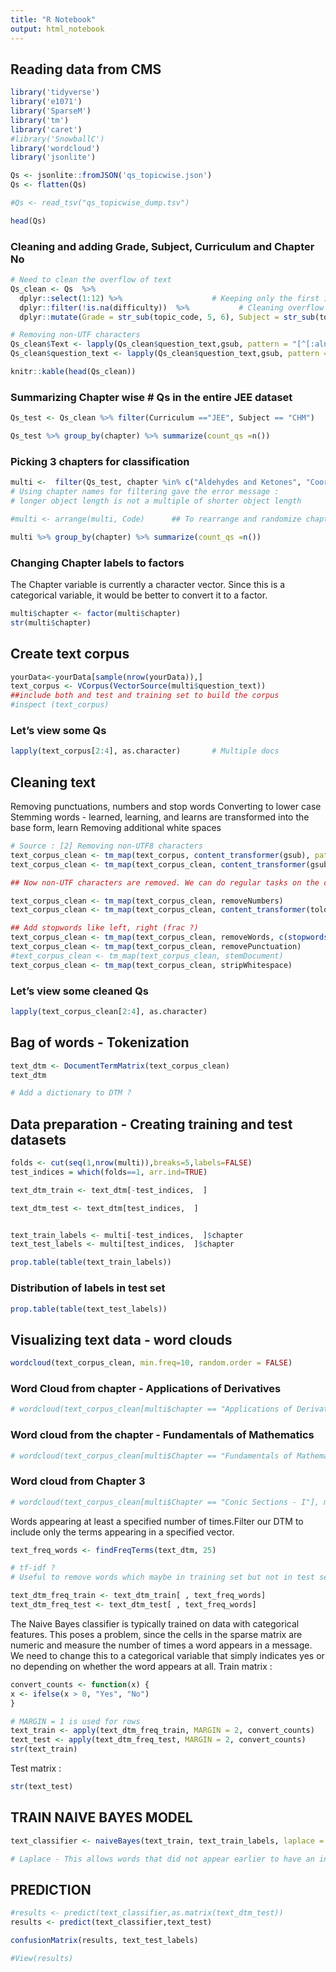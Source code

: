 ```yaml
---
title: "R Notebook"
output: html_notebook
---
```

## Reading data from CMS

```r
library('tidyverse')
library('e1071')
library('SparseM')
library('tm')
library('caret')
#library('SnowballC')
library('wordcloud')
library('jsonlite')

Qs <- jsonlite::fromJSON('qs_topicwise.json')
Qs <- flatten(Qs)

#Qs <- read_tsv("qs_topicwise_dump.tsv")

head(Qs)
```

### Cleaning and adding Grade, Subject, Curriculum and Chapter No 

```r
# Need to clean the overflow of text
Qs_clean <- Qs  %>%
  dplyr::select(1:12) %>%                    # Keeping only the first 12 columns
  dplyr::filter(!is.na(difficulty))  %>%           # Cleaning overflow
  dplyr::mutate(Grade = str_sub(topic_code, 5, 6), Subject = str_sub(topic_code, 1, 3), Curriculum = str_sub(topic_code, 8, 10), Ch_No = str_sub(topic_code, 12, 13))

# Removing non-UTF characters
Qs_clean$Text <- lapply(Qs_clean$question_text,gsub, pattern = "[^[:alnum:]]", replacement = " ")
Qs_clean$question_text <- lapply(Qs_clean$question_text,gsub, pattern = "<.*?>", replacement= " ")

knitr::kable(head(Qs_clean))

```

### Summarizing Chapter wise # Qs in the entire JEE dataset

```r
Qs_test <- Qs_clean %>% filter(Curriculum =="JEE", Subject == "CHM")

Qs_test %>% group_by(chapter) %>% summarize(count_qs =n())

```


### Picking 3 chapters for classification

```r

multi <-  filter(Qs_test, chapter %in% c("Aldehydes and Ketones", "Coordination Compounds", "Biomolecules, Polymers and Chemistry in Everyday life", "Electrochemistry", "Amines")) 
# Using chapter names for filtering gave the error message :
# longer object length is not a multiple of shorter object length

#multi <- arrange(multi, Code)      ## To rearrange and randomize chapters by row no

multi %>% group_by(chapter) %>% summarize(count_qs =n())

```

### Changing Chapter labels to factors

The Chapter variable is currently a character vector. Since this is a categorical variable, it would be better to convert it to a factor.
```r
multi$chapter <- factor(multi$chapter)
str(multi$chapter)
```

## Create text corpus

```r

yourData<-yourData[sample(nrow(yourData)),]
text_corpus <- VCorpus(VectorSource(multi$question_text)) 
##include both and test and training set to build the corpus
#inspect (text_corpus)
```

### Let's view some Qs
```r
lapply(text_corpus[2:4], as.character)       # Multiple docs
```

## Cleaning text 
Removing punctuations, numbers and stop words
Converting to lower case
Stemming words - learned, learning, and learns are transformed into the base form, learn
Removing additional white spaces

```r
# Source : [2] Removing non-UTF8 characters
text_corpus_clean <- tm_map(text_corpus, content_transformer(gsub), pattern ="[^[:alnum:]]" , replacement = " ")
text_corpus_clean <- tm_map(text_corpus_clean, content_transformer(gsub), pattern ="[\u0080-\uffff]" , replacement = " ")

## Now non-UTF characters are removed. We can do regular tasks on the clean corpus.

text_corpus_clean <- tm_map(text_corpus_clean, removeNumbers)
text_corpus_clean <- tm_map(text_corpus_clean, content_transformer(tolower))

## Add stopwords like left, right (frac ?)
text_corpus_clean <- tm_map(text_corpus_clean, removeWords, c(stopwords(), "left","right"))
text_corpus_clean <- tm_map(text_corpus_clean, removePunctuation)
#text_corpus_clean <- tm_map(text_corpus_clean, stemDocument)
text_corpus_clean <- tm_map(text_corpus_clean, stripWhitespace)
```

### Let's view some cleaned Qs
```r
lapply(text_corpus_clean[2:4], as.character)       
```

## Bag of words - Tokenization
```r
text_dtm <- DocumentTermMatrix(text_corpus_clean)
text_dtm

# Add a dictionary to DTM ?
```

## Data preparation - Creating training and test datasets

```r

folds <- cut(seq(1,nrow(multi)),breaks=5,labels=FALSE)
test_indices = which(folds==1, arr.ind=TRUE)

text_dtm_train <- text_dtm[-test_indices,  ]

text_dtm_test <- text_dtm[test_indices,  ]


text_train_labels <- multi[-test_indices,  ]$chapter
text_test_labels <- multi[test_indices,  ]$chapter 

prop.table(table(text_train_labels))
```

### Distribution of labels in test set
```r
prop.table(table(text_test_labels))
```

## Visualizing text data - word clouds
```r
wordcloud(text_corpus_clean, min.freq=10, random.order = FALSE)
```

### Word Cloud from chapter - Applications of Derivatives
```r
# wordcloud(text_corpus_clean[multi$chapter == "Applications of Derivatives"], max.words = 40, scale = c(3, 0.5))
```

### Word cloud from the chapter - Fundamentals of Mathematics
```r
# wordcloud(text_corpus_clean[multi$Chapter == "Fundamentals of Mathematics"], max.words = 40, scale = c(3, 0.5))
```
### Word cloud from Chapter 3
```r
# wordcloud(text_corpus_clean[multi$Chapter == "Conic Sections - I"], max.words = 40, scale = c(3, 0.5))
```

Words appearing at least a specified number of times.Filter our DTM to include only the terms appearing in a specified vector.

```r
text_freq_words <- findFreqTerms(text_dtm, 25)

# tf-idf ?
# Useful to remove words which maybe in training set but not in test set leading to an out of bounds error

text_dtm_freq_train <- text_dtm_train[ , text_freq_words]
text_dtm_freq_test <- text_dtm_test[ , text_freq_words]
```

The Naive Bayes classifier is typically trained on data with categorical features. This poses a problem, since the cells in the sparse matrix are numeric and measure the number of times a word appears in a message. We need to change this to a categorical variable that simply indicates yes or no depending on whether the word appears at all. Train matrix :

```r
convert_counts <- function(x) {
x <- ifelse(x > 0, "Yes", "No")
}

# MARGIN = 1 is used for rows
text_train <- apply(text_dtm_freq_train, MARGIN = 2, convert_counts)
text_test <- apply(text_dtm_freq_test, MARGIN = 2, convert_counts)
str(text_train)
```

Test matrix :
```r
str(text_test)
```


## TRAIN NAIVE BAYES MODEL 
```r
text_classifier <- naiveBayes(text_train, text_train_labels, laplace = 1)

# Laplace - This allows words that did not appear earlier to have an indisputable say in the classification process. Just because the word "ringtone" only appeared in the spam messages in the training data, it does not mean that every message with this word should be classified as spam
```

## PREDICTION
```r
#results <- predict(text_classifier,as.matrix(text_dtm_test))
results <- predict(text_classifier,text_test)

confusionMatrix(results, text_test_labels)

#View(results)
```
